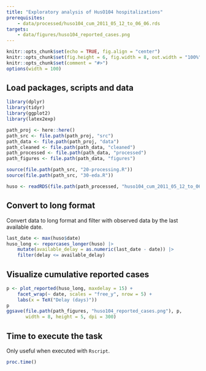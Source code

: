 ```yaml
---
title: "Exploratory analysis of HusO104 hospitalizations"
prerequisites:
    - data/processed/huso104_cum_2011_05_12_to_06_06.rds
targets:
    - data/figures/huso104_reported_cases.png
---
```


```r
knitr::opts_chunk$set(echo = TRUE, fig.align = "center")
knitr::opts_chunk$set(fig.height = 6, fig.width = 8, out.width = "100%")
knitr::opts_chunk$set(comment = "#>")
options(width = 100)
```

## Load packages, scripts and data

```r
library(dplyr)
library(tidyr)
library(ggplot2)
library(latex2exp)

path_proj <- here::here()
path_src <- file.path(path_proj, "src")
path_data <- file.path(path_proj, "data")
path_cleaned <- file.path(path_data, "cleaned")
path_processed <- file.path(path_data, "processed")
path_figures <- file.path(path_data, "figures")

source(file.path(path_src, "20-processing.R"))
source(file.path(path_src, "30-eda.R"))

huso <- readRDS(file.path(path_processed, "huso104_cum_2011_05_12_to_06_06.rds"))
```

## Convert to long format

Convert data to long format and filter with observed data by the last available date.

```r
last_date <- max(huso$date)
huso_long <- reporcases_longer(huso) |>
    mutate(available_delay = as.numeric(last_date - date)) |>
    filter(delay <= available_delay)
```

## Visualize cumulative reported cases

```r
p <- plot_reported(huso_long, maxdelay = 15) +
    facet_wrap(~ date, scales = "free_y", nrow = 5) +
    labs(x = TeX("Delay (days)"))
p
ggsave(file.path(path_figures, "huso104_reported_cases.png"), p,
       width = 8, height = 5, dpi = 300)
```

## Time to execute the task

Only useful when executed with `Rscript`.

```r
proc.time()
```

